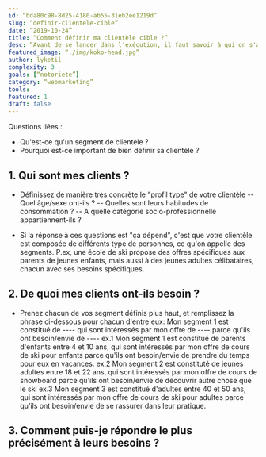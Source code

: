 ```yaml
---
id: “bda80c98-8d25-4180-ab55-31eb2ee1219d”
slug: “definir-clientele-cible”
date: “2019-10-24”
title: “Comment définir ma clientèle cible ?”
desc: “Avant de se lancer dans l'exécution, il faut savoir à qui on s'adresse”
featured_image: “./img/koko-head.jpg”
author: lyketil
complexity: 3
goals: [“notoriete”]
category: “webmarketing”
tools: 
featured: 1
draft: false
---
```


Questions liées : 
- Qu'est-ce qu'un segment de clientèle ? 
- Pourquoi est-ce important de bien définir sa clientèle ?

## 1. Qui sont mes clients ? 
- Définissez de manière très concrète le "profil type" de votre clientèle
-- Quel âge/sexe ont-ils ? 
-- Quelles sont leurs habitudes de consommation ? 
-- A quelle catégorie socio-professionnelle appartiennent-ils ?

- Si la réponse à ces questions est "ça dépend", c'est que votre clientèle est composée de différents type de personnes, ce qu'on appelle des segments. P.ex, une école de ski propose des offres spécifiques aux parents de jeunes enfants, mais aussi à des jeunes adultes célibataires, chacun avec ses besoins spécifiques.



## 2. De quoi mes clients ont-ils besoin ?
- Prenez chacun de vos segment définis plus haut, et remplissez la phrase ci-dessous pour chacun d'entre eux: 
Mon segment 1 est constitué de ---- qui sont intéressés par mon offre de ---- parce qu'ils ont besoin/envie de ----
ex.1 Mon segment 1 est constitué de parents d'enfants entre 4 et 10 ans, qui sont intéressés par mon offre de cours de ski pour enfants parce qu'ils ont besoin/envie de prendre du temps pour eux en vacances.
ex.2 Mon segment 2 est constituté de jeunes adultes entre 18 et 22 ans, qui sont intéressés par mon offre de cours de snowboard parce qu'ils ont besoin/envie de découvrir autre chose que le ski
ex.3 Mon segment 3 est constitué d'adultes entre 40 et 50 ans, qui sont intéressés par mon offre de cours de ski pour adultes parce qu'ils ont besoin/envie de se rassurer dans leur pratique.


## 3. Comment puis-je répondre le plus précisément à leurs besoins ?



